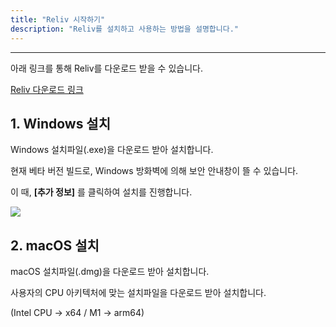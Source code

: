 ```yaml
---
title: "Reliv 시작하기"
description: "Reliv를 설치하고 사용하는 방법을 설명합니다."
---
```


---

아래 링크를 통해 Reliv를 다운로드 받을 수 있습니다.

[Reliv 다운로드 링크](https://drive.google.com/drive/folders/1I9wAxia6GupGkbKsbHPmcEO6HBrI4T6U)

## 1. Windows 설치

Windows 설치파일(.exe)을 다운로드 받아 설치합니다.

현재 베타 버전 빌드로, Windows 방화벽에 의해 보안 안내창이 뜰 수 있습니다.

이 때, **\[추가 정보\]** 를 클릭하여 설치를 진행합니다.

<img className="block" src="/assets/getting-started/windows-install.png" />

## 2. macOS 설치

macOS 설치파일(.dmg)을 다운로드 받아 설치합니다.

사용자의 CPU 아키텍처에 맞는 설치파일을 다운로드 받아 설치합니다.

(Intel CPU -> x64 / M1 -> arm64)
